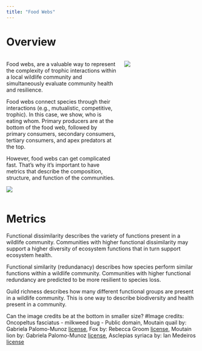 ```yaml
---
title: "Food Webs"
---
```


# Overview

:::: {.columns}

::: {.column width="60%"}
Food webs, are a valuable way to represent the complexity of trophic interactions within a local wildlife community and simultaneously evaluate community health and resilience. 

Food webs connect species through their interactions (e.g., mutualistic, competitive, trophic). In this case, we show, who is eating whom. Primary producers are at the bottom of the food web, followed by primary consumers, secondary consumers, tertiary consumers, and apex predators at the top. 


However, food webs can get complicated fast. That's why it's important to have metrics that describe the composition, structure, and function of the communities. 

![](pdf/FoodWeb.svg){fig-align="center"}
:::

::: {.column width="40%"}
![](pdf/TrophicLevels.svg){fig-align="center"}
:::

::::

# Metrics

Functional dissimilarity describes the variety of functions present in a wildlife community. Communities with higher functional dissimilarity may support a higher diversity of ecosystem functions that in turn support ecosystem health. 

Functional similarity (redundanacy) describes how species perform similar functions within a wildlife community. Communities with higher functional redundancy are predicted to be more resilient to species loss.

Guild richness describes how many different functional groups are present in a wildlife community. This is one way to describe biodiversity and health present in a community. 


Can the image credits be at the bottom in smaller size? 
#Image credits: 
Oncopeltus fasciatus - milkweed bug - Public domain, Moutain quail by: Gabriela Palomo-Munoz [license](https://creativecommons.org/licenses/by/4.0/), Fox by: Rebecca Groom [license]( https://creativecommons.org/licenses/by/3.0/), Moutain lion by: Gabriela Palomo-Munoz [license](https://creativecommons.org/licenses/by/3.0/), Asclepias syriaca by: Ian Medeiros [license](https://creativecommons.org/licenses/by/4.0/)